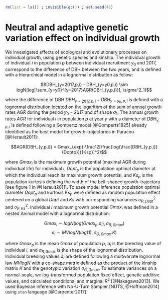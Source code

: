 ```r
rm(list = ls()) ; invisible(gc()) ; set.seed(42)
```

# Neutral and adaptive genetic variation effect on individual growth

We investigated effects of ecological and evolutionary processes on individual growth, using genetic species and kinship.
The individual growth of individual $i$ in population $p$ between individual recruitment $y_0$ and 2017, correspond to the difference of DBH between the two years, and is defined with a hierarchical model in a lognormal distribution as follow:

$$DBH_{y=2017,p,i} - DBH_{y=y0,p,i} \sim logN(log[\sum_{y=y0}^{y=2017}AGR(DBH_{y,p,i})], \sigma^2_1)$$

where the difference of DBH $DBH_{y=2017,p,i}-DBH_{y=y_0,p,i}$ is defined with a lognormal distribution located on the logarithm of the sum of annual growth rates $AGR$ during the period $y_0-2017$ and of shape $\sigma_1$. 
The annual growth rates $AGR$ for individual $i$ in population $p$ at year $y$ with a diameter of $DBH_{y,p,i}$ is defined following a Gompertz model [@Gompertz1825] already identified as the best model for growth-trajectories in Paracou [@Herault2011]:

$$AGR(DBH_{y,p,i}) = Gmax_i.exp(-\frac12[\frac{log(\frac{DBH_{y,p,i}}{Doptp})}{Ksp}]^2)$$

where $Gmax_i$ is the maximum growth potential (maximal AGR during individual life) for individual $i$, 
$Dopt_p$ is the population optimal diameter at which the individual reach its maximum growth potential, 
and $Ks_p$ is the population kurtosis defining the width of the bell-shaped growth-trajectory [see figure 1 in @Herault2011]. 
To ease model inference population optimal diameter $Dopt_p$ and kurtosis $Ks_p$ were defined as random population effect centered on a global $Dopt$ and $Ks$ with corresponding variances $\sigma^2_{P,Dopt}$ and $\sigma^2_{P,Ks}$. 
Individual $i$ maximum growth potential $Gmax_i$ was defined in a nested Animal model with a lognormal distribution:

$$Gmax_i \sim logN(log(Gmax_p.a_i), \sigma_{R,Gmax})$$
$$a_i \sim MVlogN(log(1), \sigma_{G,Gmax}.K)$$

where $Gmax_p$ is the mean $Gmax$ of population $p$,
$a_i$ is the breeding value of individual $i$, 
and $\sigma_{R,Gmax}$ is the shape of the lognormal distribution.
Individual breeding values $a_i$ are defined following a multivariate lognormal law $MVlogN$ 
with a co-shape matrix defined as the product of the kinship matrix $K$ and the genotypic variation $\sigma_{G,Gmax}$. 
To estimate variances on a normal-scale, we log-transformed population fixed effect, genetic additive values, 
and calculated conditional and marginal $R^2$ [@Nakagawa2013].
We used Bayesian inference with No-U-Turn Sampler [NUTS, @Hoffman2014] using `stan` language [@Carpenter2017].
